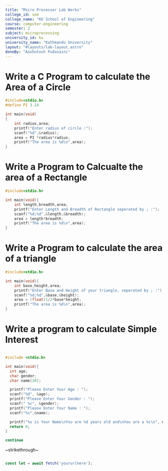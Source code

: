 ```yaml
---
title: "Micro Processor Lab Works"
college_id: soe
college_name: "KU School of Engineering"
course: computer-engineering
semester: 2
subject: microprocessing
university_id: ku
university_name: "Kathmandu University"
layout: "#layouts/lab-layout.astro"
doneBy: "Aashutosh Pudasaini"
---
```



<LabHeader
  title={frontmatter.title}
  collegeName={frontmatter.college_name}
  course={frontmatter.course}
  semester={frontmatter.semester}
  doneBy={frontmatter.doneBy}
/>

# Write a C Program to calculate the Area of a Circle

```c
#include<stdio.h>
#define PI 3.14

int main(void)
{
    int radius,area;
    printf("Enter radius of circle :");
    scanf("%d",&radius);
    area = PI *radius*radius;
    printf("The area is %d\n",area);
}

```

# Write a Program to Calcualte the area of a Rectangle

```c
#include<stdio.h>

int main(void){
    int length,breadth,area;
    printf("Enter Length and Breadth of Rectangle seperated by ; :");
    scanf("%d;%d",&length,&breadth);
    area = length*breadth;
    printf("The area is %d\n",area);
}

```

# Write a Program to calculate the area of a triangle

```c
#include<stdio.h>

int main(void){
    int base,height,area;
    printf("Enter Base and Height of your triangle, seperated by ; :");
    scanf("%d;%d",&base,&height);
    area = (float)1/2*base*height;
    printf("The area is %d\n",area);
}

```

# Write a program to calculate Simple Interest

```c

#include <stdio.h>

int main(void){
  int age;
  char gender;
  char name[20];

  printf("Please Enter Your Age : ");
  scanf("%d", &age);
  printf("Please Enter Your Gender : ");
  scanf(" %c", &gender);
  printf("Please Enter Your Name : ");
  scanf("%s",&name);

  printf("%s is Your Name\nYou are %d years old and\nYou are a %c\n", name, age, gender);
  return 0;
}

```

```python
continue
```

~strikethrough~

```javascript

const let = await fetch('yoururlhere');
```
